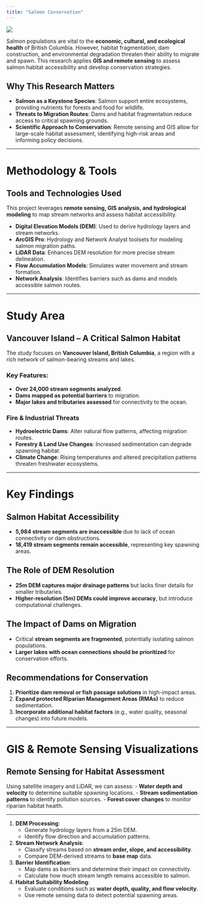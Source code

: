 ```yaml
---
title: "Salmon Conservation"
---
```


![](images/pexels-line-knipst-574109081-19768981.jpg)

Salmon populations are vital to the **economic, cultural, and ecological health** of British Columbia. However, habitat fragmentation, dam construction, and environmental degradation threaten their ability to migrate and spawn. This research applies **GIS and remote sensing** to assess salmon habitat accessibility and develop conservation strategies.

## Why This Research Matters

-   **Salmon as a Keystone Species**: Salmon support entire ecosystems, providing nutrients for forests and food for wildlife.
-   **Threats to Migration Routes**: Dams and habitat fragmentation reduce access to critical spawning grounds.
-   **Scientific Approach to Conservation**: Remote sensing and GIS allow for large-scale habitat assessment, identifying high-risk areas and informing policy decisions.

------------------------------------------------------------------------

# Methodology & Tools

## Tools and Technologies Used

This project leverages **remote sensing, GIS analysis, and hydrological modeling** to map stream networks and assess habitat accessibility.

-   **Digital Elevation Models (DEM)**: Used to derive hydrology layers and stream networks.
-   **ArcGIS Pro**: Hydrology and Network Analyst toolsets for modeling salmon migration paths.
-   **LiDAR Data**: Enhances DEM resolution for more precise stream delineation.
-   **Flow Accumulation Models**: Simulates water movement and stream formation.
-   **Network Analysis**: Identifies barriers such as dams and models accessible salmon routes.

------------------------------------------------------------------------

# Study Area

## Vancouver Island – A Critical Salmon Habitat

The study focuses on **Vancouver Island, British Columbia**, a region with a rich network of salmon-bearing streams and lakes.

### Key Features:

-   **Over 24,000 stream segments analyzed**.
-   **Dams mapped as potential barriers** to migration.
-   **Major lakes and tributaries assessed** for connectivity to the ocean.

### Fire & Industrial Threats

-   **Hydroelectric Dams**: Alter natural flow patterns, affecting migration routes.
-   **Forestry & Land Use Changes**: Increased sedimentation can degrade spawning habitat.
-   **Climate Change**: Rising temperatures and altered precipitation patterns threaten freshwater ecosystems.

------------------------------------------------------------------------

# Key Findings

## **Salmon Habitat Accessibility**

-   **5,984 stream segments are inaccessible** due to lack of ocean connectivity or dam obstructions.
-   **18,419 stream segments remain accessible**, representing key spawning areas.

## **The Role of DEM Resolution**

-   **25m DEM captures major drainage patterns** but lacks finer details for smaller tributaries.
-   **Higher-resolution (5m) DEMs could improve accuracy**, but introduce computational challenges.

## **The Impact of Dams on Migration**

-   Critical **stream segments are fragmented**, potentially isolating salmon populations.
-   **Larger lakes with ocean connections should be prioritized** for conservation efforts.

## **Recommendations for Conservation**

1.  **Prioritize dam removal or fish passage solutions** in high-impact areas.
2.  **Expand protected Riparian Management Areas (RMAs)** to reduce sedimentation.
3.  **Incorporate additional habitat factors** (e.g., water quality, seasonal changes) into future models.

------------------------------------------------------------------------

# GIS & Remote Sensing Visualizations

## Remote Sensing for Habitat Assessment

Using satellite imagery and LiDAR, we can assess: - **Water depth and velocity** to determine suitable spawning locations. - **Stream sedimentation patterns** to identify pollution sources. - **Forest cover changes** to monitor riparian habitat health.

------------------------------------------------------------------------

1.  **DEM Processing**:
    -   Generate hydrology layers from a 25m DEM.
    -   Identify flow direction and accumulation patterns.
2.  **Stream Network Analysis**:
    -   Classify streams based on **stream order, slope, and accessibility**.
    -   Compare DEM-derived streams to **base map** data.
3.  **Barrier Identification**:
    -   Map dams as barriers and determine their impact on connectivity.
    -   Calculate how much stream length remains accessible to salmon.
4.  **Habitat Suitability Modeling**:
    -   Evaluate conditions such as **water depth, quality, and flow velocity**.
    -   Use remote sensing data to detect potential spawning areas.